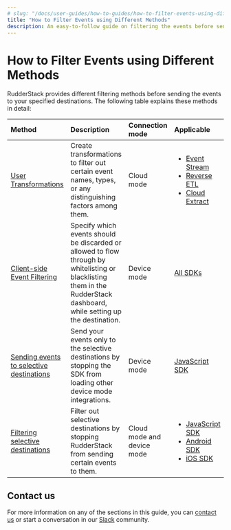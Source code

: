 ```yaml
---
# slug: "/docs/user-guides/how-to-guides/how-to-filter-events-using-different-methods"
title: "How to Filter Events using Different Methods"
description: An easy-to-follow guide on filtering the events before sending them to your specified destinations in RudderStack.
---
```


# How to Filter Events using Different Methods

RudderStack provides different filtering methods before sending the events to your specified destinations. The following table explains these methods in detail:

| Method     | Description    | Connection mode | Applicable |
| :--------- | :----------- | :----------- |:----------- |
| [User Transformations](https://www.rudderstack.com/docs/transformations/) | Create transformations to filter out certain event names, types, or any distinguishing factors among them. | Cloud mode | <ul><li><a href="https://www.rudderstack.com/docs/stream-sources/">Event Stream</a></li><li><a href="https://www.rudderstack.com/docs/reverse-etl/">Reverse ETL</a></li><li><a href="https://www.rudderstack.com/docs/cloud-extract-sources/">Cloud Extract</a></li></ul> |
| [Client-side Event Filtering](https://www.rudderstack.com/docs/stream-sources/rudderstack-sdk-integration-guides/event-filtering/) | Specify which events should be discarded or allowed to flow through by whitelisting or blacklisting them in the RudderStack dashboard, while setting up the destination. | Device mode | [All SDKs](https://www.rudderstack.com/docs/stream-sources/rudderstack-sdk-integration-guides/) |
| [Sending events to selective destinations](https://www.rudderstack.com/docs/stream-sources/rudderstack-sdk-integration-guides/rudderstack-javascript-sdk/#loading-selective-destinations) | Send your events only to the selective destinations by stopping the SDK from loading other device mode integrations. |Device mode | [JavaScript SDK](https://www.rudderstack.com/docs/stream-sources/rudderstack-sdk-integration-guides/rudderstack-javascript-sdk/) |
| [Filtering selective destinations](https://www.rudderstack.com/docs/user-guides/how-to-guides/how-to-filter-selective-destinations/)   | Filter out selective destinations by stopping RudderStack from sending certain events to them. | Cloud mode and device mode | <ul><li><a href="https://www.rudderstack.com/docs/stream-sources/rudderstack-sdk-integration-guides/rudderstack-javascript-sdk/#filtering-selective-destinations">JavaScript SDK</a></li><li><a href="https://www.rudderstack.com/docs/stream-sources/rudderstack-sdk-integration-guides/rudderstack-android-sdk/#enablingdisabling-events-for-specific-destinations">Android SDK</a></li><li><a href="https://www.rudderstack.com/docs/stream-sources/rudderstack-sdk-integration-guides/rudderstack-ios-sdk/#enablingdisabling-events-for-specific-destinations">iOS SDK</a></li></ul> |

## Contact us

For more information on any of the sections in this guide, you can [contact us](mailto:%20docs@rudderstack.com) or start a conversation in our [Slack](https://rudderstack.com/join-rudderstack-slack-community) community.
